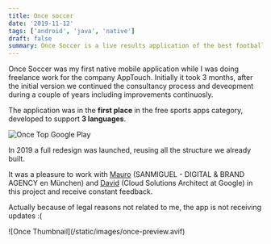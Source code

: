 ```yaml
---
title: Once soccer
date: '2019-11-12'
tags: ['android', 'java', 'native']
draft: false
summary: Once Soccer is a live results application of the best football leagues in the world. In addition, it gives you news that can be filtered by leagues or championships, position tables that are updated instantly and much more.
---
```


Once Soccer was my first native mobile application while I was doing freelance work for the company AppTouch. Initially it took 3 months, after the initial version we continued the consultancy process and deveopment during a couple of years including improvements continuosly.

The application was in the **first place** in the free sports apps category, developed to support **3 languages**.

![Once Top Google Play](/static/images/once-top-google-play.avif)

In 2019 a full redesign was launched, reusing all the structure we already built.

It was a pleasure to work with [Mauro](https://www.linkedin.com/in/mauroascazubi/) (SANMIGUEL - DIGITAL & BRAND AGENCY en München) and [David](https://www.linkedin.com/in/dcueva/) (Cloud Solutions Architect at Google) in this project and receive constant feedback.

Actually because of legal reasons not related to me, the app is not receiving updates :(

<div className="-mx-2 flex flex-wrap justify-center overflow-hidden xl:-mx-2">
  <div className="my-1 w-2/4 overflow-hidden px-2 xl:my-1 xl:w-1/2 xl:px-2">
    ![Once Thumbnail](/static/images/once-preview.avif)
  </div>
</div>
